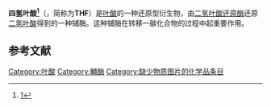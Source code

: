 {{chembox
| verifiedrevid = 470604221
| ImageFile = Tetrahydrofolic acid.svg
| ImageSize = 260px
| IUPACName = (2''S'')-2-<nowiki/>{[4-({[(6''S'')-2-amino-4-oxo-1,4,5,6,7,8-hexahydropteridin-6-yl]methyl}amino)phenyl]formamido}pentanedioic acid
| OtherNames = 
|Section1={{Chembox Identifiers
| CASNo = 135-16-0
| CASNo_Ref = {{cascite|changed|??}}
|  ChemSpiderID_Ref  = {{chemspidercite|correct|chemspider}}|  ChemSpiderID  =  82572
|  InChI  =  1/C19H23N7O6/c20-19-25-15-14(17(30)26-19)23-11(8-22-15)7-21-10-3-1-9(2-4-10)16(29)24-12(18(31)32)5-6-13(27)28/h1-4,11-12,21,23H,5-8H2,(H,24,29)(H,27,28)(H,31,32)(H4,20,22,25,26,30)/t11?,12-/m0/s1
|  InChIKey  =  MSTNYGQPCMXVAQ-KIYNQFGBBC
|  StdInChI_Ref  = {{stdinchicite|correct|chemspider}}|  StdInChI  =  1S/C19H23N7O6/c20-19-25-15-14(17(30)26-19)23-11(8-22-15)7-21-10-3-1-9(2-4-10)16(29)24-12(18(31)32)5-6-13(27)28/h1-4,11-12,21,23H,5-8H2,(H,24,29)(H,27,28)(H,31,32)(H4,20,22,25,26,30)/t11?,12-/m0/s1
|  StdInChIKey_Ref  = {{stdinchicite|correct|chemspider}}|  StdInChIKey  =  MSTNYGQPCMXVAQ-KIYNQFGBSA-N
|  PubChem  =  91443
|  DrugBank_Ref  = {{drugbankcite|correct|drugbank}}|  DrugBank  =  DB00116
|  ChEBI_Ref  = {{ebicite|correct|EBI}}|  ChEBI  =  20506
|  KEGG_Ref  = {{keggcite|correct|kegg}}|  KEGG  =  C00101
|  SMILES  =  O=C(O)[C@@H](NC(=O)c1ccc(cc1)NCC3N/C2=C(/N/C(=N\C2=O)N)NC3)CCC(=O)O
|  MeSHName  =  5,6,7,8-tetrahydrofolic+acid
}}
|Section2 ={{Chembox Properties
| Formula = C<sub>19</sub>H<sub>23</sub>N<sub>7</sub>O<sub>6</sub>
| MolarMass = 445.43 g/mol
| Appearance = 
| Density = 
| MeltingPt = 
| BoilingPt = 
  }}
|Section3 ={{Chembox Hazards
| MainHazards = 
| FlashPt = 
| AutoignitionPt = 
  }}
}}
{{Expand|time=2017-12-12}}
'''四氢叶酸<ref>[http://www.term.gov.cn/pages/homepage/result2.jsp?id=334503&subid=10001798&subject=%E6%BF%80%E7%B4%A0%E4%B8%8E%E7%BB%B4%E7%94%9F%E7%B4%A0&subsys=%E7%94%9F%E7%89%A9%E5%8C%96%E5%AD%A6%E4%B8%8E%E5%88%86%E5%AD%90%E7%94%9F%E7%89%A9%E5%AD%A6]{{dead link|date=2017年12月 |bot=InternetArchiveBot |fix-attempted=yes }}</ref>'''（{{lang-en|Tetrahydrofolic acid}}，简称为'''THF'''）是[[叶酸|叶酸]]的一种还原型衍生物，由[[二氢叶酸还原酶|二氢叶酸还原酶]]还原[[二氢叶酸|二氢叶酸]]得到的一种辅酶。这种辅酶在转移一碳化合物的过程中起重要作用。

==参考文献==
{{reflist}}

{{酶辅因子}}
{{Melatonergics}}

{{Authority control}}
[[Category:叶酸|Category:叶酸]]
[[Category:輔酶|Category:輔酶]]
[[Category:缺少物质图片的化学品条目|Category:缺少物质图片的化学品条目]]